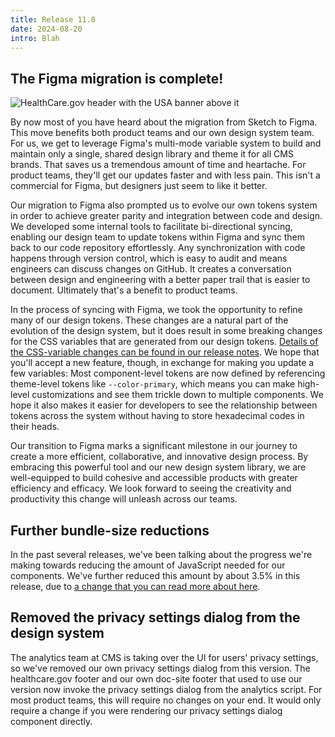 ```yaml
---
title: Release 11.0
date: 2024-08-20
intro: Blah
---
```



## The Figma migration is complete!

<div className="ds-u-text-align--center ds-u-margin-top--3">
  <img
    src={sketchToFigmaLightImg}
    className="ds-u-display--inline-block ds-u-radius"
    alt="HealthCare.gov header with the USA banner above it"
  />
</div>

By now most of you have heard about the migration from Sketch to Figma. This move benefits both product teams and our own design system team. For us, we get to leverage Figma's  multi-mode variable system to build and maintain only a single, shared design library and theme it for all CMS brands. That saves us a tremendous amount of time and heartache. For product teams, they'll get our updates faster and with less pain. This isn't a commercial for Figma, but designers just seem to like it better.

Our migration to Figma also prompted us to evolve our own tokens system in order to achieve greater parity and integration between code and design. We developed some internal tools to facilitate bi-directional syncing, enabling our design team to update tokens within Figma and sync them back to our code repository effortlessly. Any synchronization with code happens through version control, which is easy to audit and means engineers can discuss changes on GitHub. It creates a conversation between design and engineering with a better paper trail that is easier to document. Ultimately that's a benefit to product teams.

In the process of syncing with Figma, we took the opportunity to refine many of our design tokens. These changes are a natural part of the evolution of the design system, but it does result in some breaking changes for the CSS variables that are generated from our design tokens. [Details of the CSS-variable changes can be found in our release notes](/REPLACE-ME). We hope that you'll accept a new feature, though, in exchange for making you update a few variables: Most component-level tokens are now defined by referencing theme-level tokens like `--color-primary`, which means you can make high-level customizations and see them trickle down to multiple components. We hope it also makes it easier for developers to see the relationship between tokens across the system without having to store hexadecimal codes in their heads.

Our transition to Figma marks a significant milestone in our journey to create a more efficient, collaborative, and innovative design process. By embracing this powerful tool and our new design system library, we are well-equipped to build cohesive and accessible products with greater efficiency and efficacy. We look forward to seeing the creativity and productivity this change will unleash across our teams.

## Further bundle-size reductions

In the past several releases, we've been talking about the progress we're making towards reducing the amount of JavaScript needed for our components. We've further reduced this amount by about 3.5% in this release, due to [a change that you can read more about here](https://github.com/CMSgov/design-system/pull/2996).
## Removed the privacy settings dialog from the design system

The analytics team at CMS is taking over the UI for users' privacy settings, so we've removed our own privacy settings dialog from this version. The healthcare.gov footer and our own doc-site footer that used to use our version now invoke the privacy settings dialog from the analytics script. For most product teams, this will require no changes on your end. It would only require a change if you were rendering our privacy settings dialog component directly.